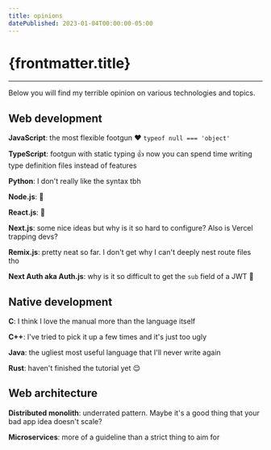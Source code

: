 ```yaml
---
title: opinions
datePublished: 2023-01-04T00:00:00-05:00
---
```




# {frontmatter.title}

<ArticleHeader
  datePublished={frontmatter.datePublished}
  dateUpdated={frontmatter.dateUpdated}
/>

---

Below you will find my terrible opinion on various technologies and topics.

## Web development

**JavaScript**: the most flexible footgun ❤ `typeof null === 'object'`

**TypeScript**: footgun with static typing 👍 now you can spend time writing type definition files instead of features

**Python**: I don't really like the syntax tbh

**Node.js**: 💖

**React.js**: 💖

**Next.js**: some nice ideas but why is it so hard to configure? Also is Vercel trapping devs?

**Remix.js**: pretty neat so far. I don't get why I can't deeply nest route files tho

**Next Auth aka Auth.js**: why is it so difficult to get the `sub` field of a JWT 🥴

## Native development

**C**: I think I love the manual more than the language itself

**C++**: I've tried to pick it up a few times and it's just too ugly

**Java**: the ugliest most useful language that I'll never write again

**Rust**: haven't finished the tutorial yet 😌

## Web architecture

**Distributed monolith**: underrated pattern. Maybe it's a good thing that your bad app idea doesn't scale?

**Microservices**: more of a guideline than a strict thing to aim for
